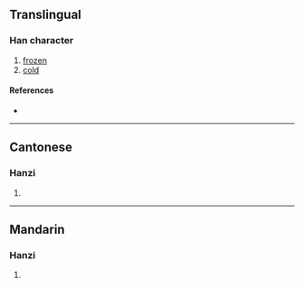 {{character info/new}}
==Translingual==

===Han character===
{{Han char|rn=15|rad=冫|as=02|sn=4|four=|canj=IMMN|ids=⿰冫丁}}

# [[frozen]]
# [[cold]]

====References====
* {{Han ref|kx=0131.160|hdz=10295.030|uh=34C5|ud=13509}}

----

==Cantonese==

===Hanzi===
{{yue-hanzi|jyut=[[ding1]], [[ting1]]|y=ding1, ting1}}

# {{defn|lang=yue|sort=冫02}}

----

==Mandarin==

===Hanzi===
{{cmn-hanzi|pin=[[tīng]] ([[ting1]])|wg=t'ing<sup>1</sup>}}

# {{defn|lang=cmn|sort=冫02}}